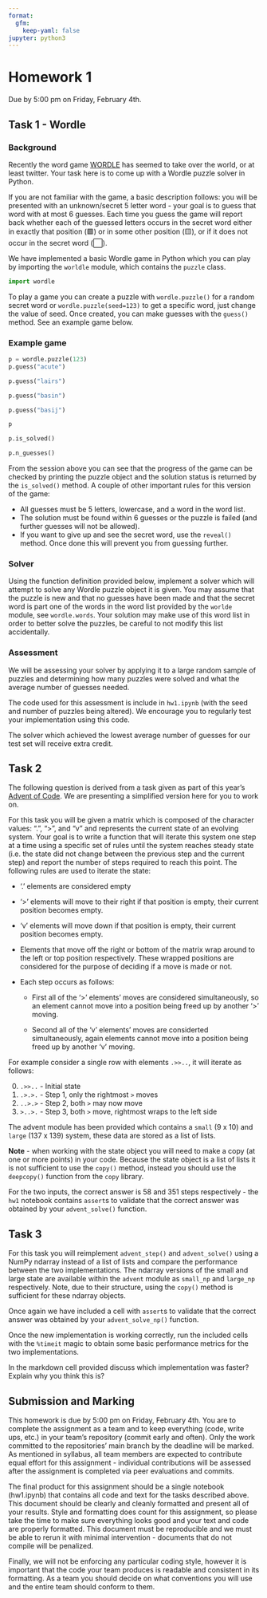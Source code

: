 ```yaml
---
format: 
  gfm:
    keep-yaml: false
jupyter: python3
---
```


# Homework 1

Due by 5:00 pm on Friday, February 4th.


## Task 1 - Wordle

### Background

Recently the word game [WORDLE](https://www.powerlanguage.co.uk/wordle/) has seemed to take over the world, or at least twitter. Your task here is to come up with a Wordle puzzle solver in Python. 

If you are not familiar with the game, a basic description follows: you will be presented with an unknown/secret 5 letter word - your goal is to guess that word with at most 6 guesses. Each time you guess the game will report back whether each of the guessed letters occurs in the secret word either in exactly that position (🟩) or in some other position (🟨), or if it does not occur in the secret word (⬜).

We have implemented a basic Wordle game in Python which you can play by importing the `worldle` module, which contains the `puzzle` class.

```python
import wordle
```

To play a game you can create a puzzle with `wordle.puzzle()` for a random secret word or `wordle.puzzle(seed=123)` to get a specific word, just change the value of seed. Once created, you can make guesses with the `guess()` method. See an example game below.

### Example game

```python
p = wordle.puzzle(123)
p.guess("acute")
```

```python
p.guess("lairs")
```

```python
p.guess("basin")
```

```python
p.guess("basij")
```

```python
p
```

```python
p.is_solved()
```

```python
p.n_guesses()
```


From the session above you can see that the progress of the game can be checked by printing the puzzle object and the solution status is returned by the `is_solved()` method. A couple of other important rules for this version of the game:

* All guesses must be 5 letters, lowercase, and a word in the word list.
* The solution must be found within 6 guesses or the puzzle is failed (and further guesses will not be allowed).
* If you want to give up and see the secret word, use the `reveal()` method. Once done this will prevent you from guessing further.

### Solver

Using the function definition provided below, implement a solver which will attempt to solve any Wordle puzzle object it is given. You may assume that the puzzle is new and that no guesses have been made and that the secret word is part one of the words in the word list provided by the `worlde` module, see `wordle.words`. Your solution may make use of this word list in order to better solve the puzzles, be careful to not modify this list accidentally.

### Assessment

We will be assessing your solver by applying it to a large random sample of puzzles and determining how many puzzles were solved and what the average number of guesses needed.

The code used for this assessment is include in `hw1.ipynb` (with the seed and number of puzzles being altered). We encourage you to regularly test your implementation using this code.

The solver which achieved the lowest average number of guesses for our test set will receive extra credit.

## Task 2

The following question is derived from a task given as part of this year's [Advent of Code](https://adventofcode.com/2021). We are presenting a simplified version here for you to work on.

For this task you will be given a matrix which is composed of the character values: ".", ">", and "v" and represents the current state of an evolving system. Your goal is to write a function that will iterate this system one step at a time using a specific set of rules until the system reaches steady state (i.e. the state did not change between the previous step and the current step) and report the number of steps required to reach this point. The following rules are used to iterate the state:

* '.' elements are considered empty

* '>' elements will move to their right if that position is empty, their current position becomes empty.

* 'v' elements will move down if that position is empty, their current position becomes empty.

* Elements that move off the right or bottom of the matrix wrap around to the left or top position respectively. These wrapped positions are considered for the purpose of deciding if a move is made or not.

* Each step occurs as follows:

    * First all of the '>' elements' moves are considered simultaneously, so an element cannot move into a position being freed up by another '>' moving. 
    
    * Second all of the 'v' elements' moves are considerted simultaneously, again elements cannot move into a position being freed up by another 'v' moving. 


For example consider a single row with elements `.>>..`, it will iterate as follows:

0. `.>>..` - Initial state
1. `.>.>.` - Step 1, only the rightmost `>` moves
2. `..>.>` - Step 2, both `>` may now move
3. `>..>.` - Step 3, both `>` move, rightmost wraps to the left side

The advent module has been provided which contains a `small` (9 x 10) and `large` (137 x 139) system, these data are stored as a list of lists. 

**Note** - when working with the state object you will need to make a copy (at one or more points) in your code. Because the state object is a list of lists it is not sufficient to use the `copy()` method, instead you should use the `deepcopy()` function from the `copy` library.

For the two inputs, the correct answer is 58 and 351 steps respectively - the `hw1` notebook contains `assert`s to validate that the correct answer was obtained by your `advent_solve()` function.

## Task 3

For this task you will reimplement `advent_step()` and `advent_solve()` using a NumPy ndarray instead of a list of lists and compare the performance between the two implementations. The ndarray versions of the small and large state are available within the `advent` module as `small_np` and `large_np` respectively. Note, due to their structure, using the `copy()` method is sufficient for these ndarray objects.

Once again we have included a cell with `assert`s to validate that the correct answer was obtained by your `advent_solve_np()` function.

Once the new implementation is working correctly, run the included cells with the `%timeit` magic to obtain some basic performance metrics for the two implementations.

In the markdown cell provided discuss which implementation was faster? Explain why you think this is?


## Submission and Marking

This homework is due by 5:00 pm on Friday, February 4th. You are to complete the assignment as a team and to keep everything (code, write ups, etc.) in your team's repository (commit early and often). Only the work committed to the repositories' main branch by the deadline will be marked. As mentioned in syllabus, all team members are expected to contribute equal effort for this assignment - individual contributions will be assessed after the assignment is completed via peer evaluations and commits.

The final product for this assignment should be a single notebook (hw1.ipynb) that contains all code and text for the tasks described above. This document should be clearly and cleanly formatted and present all of your results. Style and formatting does count for this assignment, so please take the time to make sure everything looks good and your text and code are properly formatted. This document must be reproducible and we must be able to rerun it with minimal intervention - documents that do not compile will be penalized.

Finally, we will not be enforcing any particular coding style, however it is important that the code your team produces is readable and consistent in its formatting. As a team you should decide on what conventions you will use and the entire team should conform to them.
